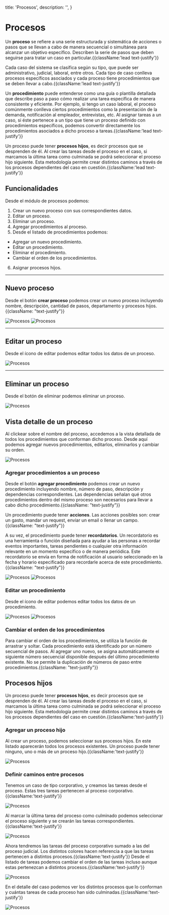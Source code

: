   title: 'Procesos',
  description: '',
}

# Procesos

Un **proceso** se refiere a una serie estructurada y sistemática de acciones o pasos que se llevan a cabo de manera secuencial o simultánea para alcanzar un objetivo específico. Describen la serie de pasos que deben seguirse para tratar un caso en particular.{{className:'lead text-justify'}}

Cada caso del sistema se clasifica según su tipo, que puede ser administrativo, judicial, laboral, entre otros. Cada tipo de caso conlleva procesos específicos asociados y cada proceso tiene procedimientos que se deben llevar a cabo.{{className:'lead text-justify'}}

Un **procedimiento** puede entenderse como una guía o plantilla detallada que describe paso a paso cómo realizar una tarea específica de manera consistente y eficiente.
Por ejemplo, si tengo un caso laboral, el proceso comúnmente conlleva ciertos procedimientos como la presentación de la demanda, notificación al empleador, entrevistas, etc.
Al asignar tareas a un caso, si éste pertenece a un tipo que tiene un proceso definido con procedimientos específicos, podemos convertir directamente los procedimientos asociados a dicho proceso a tareas.{{className:'lead text-justify'}}

Un proceso puede tener **procesos hijos**, es decir procesos que se desprenden de él. Al crear las tareas desde el proceso en el caso, si marcamos la última tarea como culminada se podrá seleccionar el proceso hijo siguiente. Esta metodología permite crear distintos caminos a través de los procesos dependientes del caso en cuestión.{{className:'lead text-justify'}}

## Funcionalidades

Desde el módulo de procesos podemos:

1. Crear un nuevo proceso con sus correspondientes datos.
2. Editar un proceso.
3. Eliminar un proceso.
4. Agregar procedimientos al proceso.
5. Desde el listado de procedimientos podemos:

- Agregar un nuevo procedimiento.
- Editar un procedimiento.
- Eliminar el procedimiento.
- Cambiar el orden de los procedimientos.

6. Asignar procesos hijos.

---

## Nuevo proceso

Desde el botón **crear proceso** podemos crear un nuevo proceso incluyendo nombre, descripción, cantidad de pasos, departamento y procesos hijos. {{className: "text-justify"}}

<Image src="/images/procesos-1.png" alt="Procesos" width={1000} height={800} />

<Image src="/images/procesos-2.png" alt="Procesos" width={1000} height={800} />

---

## Editar un proceso

Desde el ícono de editar <ModeEditIcon /> podemos editar todos los datos de un proceso.

<Image src="/images/procesos-4.png" alt="Procesos" width={1000} height={800} />

---

## Eliminar un proceso

Desde el botón de eliminar <DeleteIcon/> podemos eliminar un proceso.

<Image src="/images/procesos-1.png" alt="Procesos" width={1000} height={800} />

## Vista detalle de un proceso

Al clickear sobre el nombre del proceso, accedemos a la vista detallada de todos los procedimientos que conforman dicho proceso. Desde aquí podemos agregar nuevos procedimientos, editarlos, eliminarlos y cambiar su orden.

<Image src="/images/procesos-5.png" alt="Procesos" width={1000} height={800} />

### Agregar procedimientos a un proceso

Desde el botón **agregar procedimiento** podemos crear un nuevo procedimiento incluyendo nombre, número de paso, descripción y dependencias correspondientes.
Las dependencias señalan qué otros procedimientos dentro del mismo proceso son necesarios para llevar a cabo dicho procedimiento.{{className: "text-justify"}}

Un procedimiento puede tener **acciones**. Las acciones posibles son: crear un gasto, mandar un request, enviar un email o llenar un campo.{{className: "text-justify"}}

A su vez, el procedimiento puede tener **recordatorios**. Un recordatorio es una herramienta o función diseñada para ayudar a las personas a recordar eventos importantes, tareas pendientes o cualquier otra información relevante en un momento específico o de manera periódica. Este recordatorio se envía en forma de notificación al usuario seleccionado en la fecha y horario especificado para recordarle acerca de este procedimiento.{{className: "text-justify"}}

<Image src="/images/procesos-7.png" alt="Procesos" width={1000} height={800} />

<Image src="/images/procesos-6.png" alt="Procesos" width={1000} height={800} />

### Editar un procedimiento

Desde el ícono de editar <ModeEditIcon /> podemos editar todos los datos de un procedimiento.

<Image src="/images/procesos-7.png" alt="Procesos" width={1000} height={800} />

<Image src="/images/procesos-4.png" alt="Procesos" width={1000} height={800} />

### Cambiar el orden de los procedimientos

Para cambiar el orden de los procedimientos, se utiliza la función de arrastrar y soltar. Cada procedimiento está identificado por un número secuencial de pasos. Al agregar uno nuevo, se asigna automáticamente el siguiente número secuencial disponible después del último procedimiento existente. No se permite la duplicación de números de paso entre procedimientos.{{className: "text-justify"}}

## Procesos hijos

Un proceso puede tener **procesos hijos**, es decir procesos que se desprenden de él. Al crear las tareas desde el proceso en el caso, si marcamos la última tarea como culminada se podrá seleccionar el proceso hijo siguiente. Esta metodología permite crear distintos caminos a través de los procesos dependientes del caso en cuestión.{{className:'text-justify'}}

### Agregar un proceso hijo

Al crear un proceso, podemos seleccionar sus procesos hijos. En este listado aparecerán todos los procesos existentes. Un proceso puede tener ninguno, uno o más de un proceso hijo.{{className:'text-justify'}}

<Image src="/images/procesos-8.png" alt="Procesos" width={1000} height={800} />

### Definir caminos entre procesos

Tenemos un caso de tipo corporativo, y creamos las tareas desde el proceso. Estas tres tareas pertenecen al proceso corporativo.{{className:'text-justify'}}

<Image src="/images/procesos-9.png" alt="Procesos" width={1000} height={800} />

Al marcar la última tarea del proceso como culminado podemos seleccionar el proceso siguiente y se crearán las tareas correspondientes.{{className:'text-justify'}}

<Image src="/images/procesos-10.png" alt="Procesos" width={1000} height={800} />

Ahora tendremos las tareas del proceso corporativo sumado a las del proceso judicial. Los distintos colores hacen referencia a que las tareas pertenecen a distintos procesos.{{className:'text-justify'}}
Desde el listado de tareas podemos cambiar el orden de las tareas incluso aunque estas pertenezcan a distintos procesos.{{className:'text-justify'}}

<Image src="/images/procesos-11.png" alt="Procesos" width={1000} height={800} />

En el detalle del caso podemos ver los distintos procesos que lo conforman y cuántas tareas de cada proceso han sido culminadas.{{className:'text-justify'}}

<Image src="/images/procesos-12.png" alt="Procesos" width={1000} height={800} />
